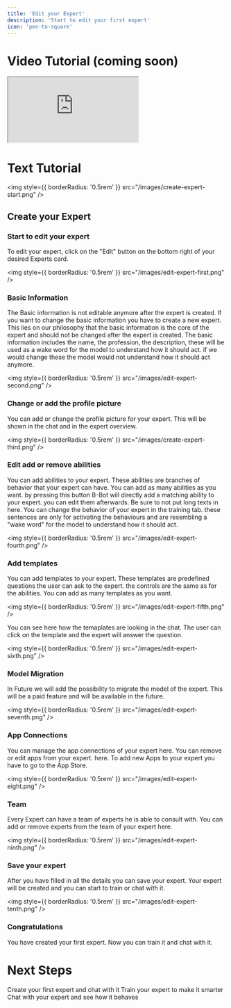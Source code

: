 ```yaml
---
title: 'Edit your Expert'
description: 'Start to edit your first expert'
icon: 'pen-to-square'
---
```


# Video Tutorial (coming soon)

<iframe style={{ borderRadius: '0.5rem', width: '100%', height: '400px'}} src="https://www.youtube.com/embed/6bF5p01MXqQ?si=kd45_8HryDQMIMcZ"> </iframe>

# Text Tutorial
<img
  style={{ borderRadius: '0.5rem' }}
  src="/images/create-expert-start.png"
/>

## Create your Expert

### Start to edit your expert

To edit your expert, click on the "Edit" button on the bottom right of your desired Experts card.

<img
  style={{ borderRadius: '0.5rem' }}
  src="/images/edit-expert-first.png"
/>

### Basic Information

The Basic information is not editable anymore after the expert is created. If you want to change the basic information you have to create a new expert.
This lies on our philosophy that the basic information is the core of the expert and should not be changed after the expert is created.
The basic information includes the name, the profession, the description, these will be used as a wake word for the model to understand how it should act.
if we would change these the model would not understand how it should act anymore.

<img
  style={{ borderRadius: '0.5rem' }}
  src="/images/edit-expert-second.png"
/>

### Change or add the profile picture

You can add or change the profile picture for your expert. This will be shown in the chat and in the expert overview.

<img
  style={{ borderRadius: '0.5rem' }}
  src="/images/create-expert-third.png"
/>

### Edit add or remove abilities

You can add abilities to your expert. These abilities are branches of behavior that your expert can have.
You can add as many abilities as you want. by pressing this button B-Bot will directly add a matching ability to your expert.
you can edit them afterwards. Be sure to not put long texts in here. You can change the behavior of your expert in the training tab.
these sentences are only for activating the behaviours and are resembling a "wake word" for the model to understand how it should act.

<img
  style={{ borderRadius: '0.5rem' }}
  src="/images/edit-expert-fourth.png"
/>


### Add templates

You can add templates to your expert. These templates are predefined questions the user can ask to the expert.
the controls are the same as for the abilities. You can add as many templates as you want.

<img
  style={{ borderRadius: '0.5rem' }}
  src="/images/edit-expert-fifth.png"
/>

You can see here how the temaplates are looking in the chat.
The user can click on the template and the expert will answer the question.

<img
  style={{ borderRadius: '0.5rem' }}
  src="/images/edit-expert-sixth.png"
/>


### Model Migration

In Future we will add the possibility to migrate the model of the expert.
This will be a paid feature and will be available in the future.

<img
  style={{ borderRadius: '0.5rem' }}
  src="/images/edit-expert-seventh.png"
/>

### App Connections

You can manage the app connections of your expert here. You can remove or edit apps from your expert.
here. To add new Apps to your expert you have to go to the App Store.

<img
  style={{ borderRadius: '0.5rem' }}
  src="/images/edit-expert-eight.png"
/>

### Team

Every Expert can have a team of experts he is able to consult with.
You can add or remove experts from the team of your expert here.

<img
  style={{ borderRadius: '0.5rem' }}
  src="/images/edit-expert-ninth.png"
/>


### Save your expert

After you have filled in all the details you can save your expert. Your expert will be created and you can start to train or chat with it.

<img
  style={{ borderRadius: '0.5rem' }}
  src="/images/edit-expert-tenth.png"
/>


### Congratulations

You have created your first expert. Now you can train it and chat with it.

# Next Steps
<CardGroup cols={2}>
  <Card
    title="Create your Expert"
    icon="gauge"
    href="/essentials/create-expert"
  >
    Create your first expert and chat with it
  </Card>
  <Card
    title="Train your Expert"
    icon="gauge"
    href="/essentials/training"
  >
    Train your expert to make it smarter
  </Card>
  <Card
    title="Chat with your Expert"
    icon="messages"
    href="/essentials/chat"
  >
    Chat with your expert and see how it behaves
  </Card>
</CardGroup>
